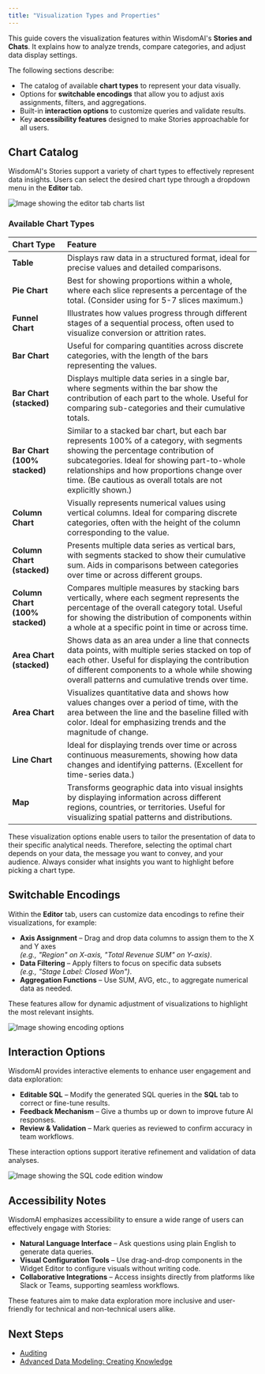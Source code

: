 ```yaml
---
title: "Visualization Types and Properties"
---
```


This guide covers the visualization features within WisdomAI's **Stories and Chats**. It explains how to analyze trends, compare categories, and adjust data display settings.

The following sections describe:

- The catalog of available **chart types** to represent your data visually.
- Options for **switchable encodings** that allow you to adjust axis assignments, filters, and aggregations.
- Built-in **interaction options** to customize queries and validate results.
- Key **accessibility features** designed to make Stories approachable for all users.

## Chart Catalog

WisdomAI's Stories support a variety of chart types to effectively represent data insights. Users can select the desired chart type through a dropdown menu in the **Editor** tab.

![Image showing the editor tab charts list](/images/editor-tab-charts-list.png)

### Available Chart Types

| Chart Type                      | Feature                                                                                                                                                                                                                                                                                       |
| :------------------------------ | :-------------------------------------------------------------------------------------------------------------------------------------------------------------------------------------------------------------------------------------------------------------------------------------------- |
| **Table**                       | Displays raw data in a structured format, ideal for precise values and detailed comparisons.                                                                                                                                                                                                  |
| **Pie Chart**                   | Best for showing proportions within a whole, where each slice represents a percentage of the total. (Consider using for 5-7 slices maximum.)                                                                                                                                                  |
| **Funnel Chart**                | Illustrates how values progress through different stages of a sequential process, often used to visualize conversion or attrition rates.                                                                                                                                                      |
| **Bar Chart**                   | Useful for comparing quantities across discrete categories, with the length of the bars representing the values.                                                                                                                                                                              |
| **Bar Chart (stacked)**         | Displays multiple data series in a single bar, where segments within the bar show the contribution of each part to the whole. Useful for comparing sub-categories and their cumulative totals.                                                                                                |
| **Bar Chart (100% stacked)**    | Similar to a stacked bar chart, but each bar represents 100% of a category, with segments showing the percentage contribution of subcategories. Ideal for showing part-to-whole relationships and how proportions change over time. (Be cautious as overall totals are not explicitly shown.) |
| **Column Chart**                | Visually represents numerical values using vertical columns. Ideal for comparing discrete categories, often with the height of the column corresponding to the value.                                                                                                                         |
| **Column Chart (stacked)**      | Presents multiple data series as vertical bars, with segments stacked to show their cumulative sum. Aids in comparisons between categories over time or across different groups.                                                                                                              |
| **Column Chart (100% stacked)** | Compares multiple measures by stacking bars vertically, where each segment represents the percentage of the overall category total. Useful for showing the distribution of components within a whole at a specific point in time or across time.                                              |
| **Area Chart (stacked)**        | Shows data as an area under a line that connects data points, with multiple series stacked on top of each other. Useful for displaying the contribution of different components to a whole while showing overall patterns and cumulative trends over time.                                    |
| **Area Chart**                  | Visualizes quantitative data and shows how values changes over a period of time, with the area between the line and the baseline filled with color. Ideal for emphasizing trends and the magnitude of change.                                                                                 |
| **Line Chart**                  | Ideal for displaying trends over time or across continuous measurements, showing how data changes and identifying patterns. (Excellent for time-series data.)                                                                                                                                 |
| **Map**                         | Transforms geographic data into visual insights by displaying information across different regions, countries, or territories. Useful for visualizing spatial patterns and distributions.                                                                                                     |

These visualization options enable users to tailor the presentation of data to their specific analytical needs. Therefore, selecting the optimal chart depends on your data, the message you want to convey, and your audience. Always consider what insights you want to highlight before picking a chart type.

## Switchable Encodings

Within the **Editor** tab, users can customize data encodings to refine their visualizations, for example:

- **Axis Assignment** – Drag and drop data columns to assign them to the X and Y axes\
  _(e.g., "Region" on X-axis, "Total Revenue SUM" on Y-axis)_.
- **Data Filtering** – Apply filters to focus on specific data subsets\
  _(e.g., "Stage Label: Closed Won")_.
- **Aggregation Functions** – Use SUM, AVG, etc., to aggregate numerical data as needed.

These features allow for dynamic adjustment of visualizations to highlight the most relevant insights.

![Image showing encoding options](/images/encodings.png)

## Interaction Options

WisdomAI provides interactive elements to enhance user engagement and data exploration:

- **Editable SQL** – Modify the generated SQL queries in the **SQL** tab to correct or fine-tune results.
- **Feedback Mechanism** – Give a thumbs up or down to improve future AI responses.
- **Review & Validation** – Mark queries as reviewed to confirm accuracy in team workflows.

These interaction options support iterative refinement and validation of data analyses.

![Image showing the SQL code edition window](/images/sql-editing.png)

## Accessibility Notes

WisdomAI emphasizes accessibility to ensure a wide range of users can effectively engage with Stories:

- **Natural Language Interface** – Ask questions using plain English to generate data queries.
- **Visual Configuration Tools** – Use drag-and-drop components in the Widget Editor to configure visuals without writing code.
- **Collaborative Integrations** – Access insights directly from platforms like Slack or Teams, supporting seamless workflows.

These features aim to make data exploration more inclusive and user-friendly for technical and non-technical users alike.

## Next Steps

- [Auditing](/using-wisdom-ai-everyday/auditing)
- [Advanced Data Modeling: Creating Knowledge](/setting-up-wisdom-ai/advanced-data-modeling-creating-knowledge)